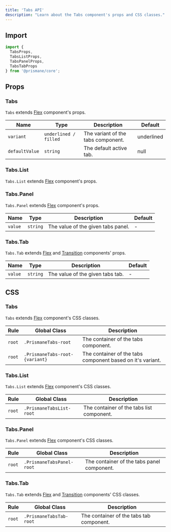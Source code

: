 ---
title: 'Tabs API'
description: "Learn about the Tabs component's props and CSS classes."
---

## Import

```js
import {
  TabsProps,
  TabsListProps,
  TabsPanelProps,
  TabsTabProps
} from '@prismane/core';
```

## Props

### Tabs

`Tabs` extends [Flex](/docs/components-api/flex-api) component's props.

| Name           | Type                  | Description                        | Default    |
| -------------- | --------------------- | ---------------------------------- | ---------- |
| `variant`      | `underlined / filled` | The variant of the tabs component. | underlined |
| `defaultValue` | `string`              | The default active tab.            | null       |

### Tabs.List

`Tabs.List` extends [Flex](/docs/components-api/flex-api) component's props.

### Tabs.Panel

`Tabs.Panel` extends [Flex](/docs/components-api/flex-api) component's props.

| Name    | Type     | Description                        | Default |
| ------- | -------- | ---------------------------------- | ------- |
| `value` | `string` | The value of the given tabs panel. | -       |

### Tabs.Tab

`Tabs.Tab` extends [Flex](/docs/components-api/flex-api) and [Transition](/docs/components-api/transition-api) components' props.

| Name    | Type     | Description                      | Default |
| ------- | -------- | -------------------------------- | ------- |
| `value` | `string` | The value of the given tabs tab. | -       |

## CSS

### Tabs

`Tabs` extends [Flex](/docs/components-api/flex-api) component's CSS classes.

| Rule   | Global Class                   | Description                                                |
| ------ | ------------------------------ | ---------------------------------------------------------- |
| `root` | `.PrismaneTabs-root`           | The container of the tabs component.                       |
| `root` | `.PrismaneTabs-root-{variant}` | The container of the tabs component based on it's variant. |

### Tabs.List

`Tabs.List` extends [Flex](/docs/components-api/flex-api) component's CSS classes.

| Rule   | Global Class             | Description                               |
| ------ | ------------------------ | ----------------------------------------- |
| `root` | `.PrismaneTabsList-root` | The container of the tabs list component. |

### Tabs.Panel

`Tabs.Panel` extends [Flex](/docs/components-api/flex-api) component's CSS classes.

| Rule   | Global Class              | Description                                |
| ------ | ------------------------- | ------------------------------------------ |
| `root` | `.PrismaneTabsPanel-root` | The container of the tabs panel component. |

### Tabs.Tab

`Tabs.Tab` extends [Flex](/docs/components-api/flex-api) and [Transition](/docs/components-api/transition-api) components' CSS classes.

| Rule   | Global Class            | Description                              |
| ------ | ----------------------- | ---------------------------------------- |
| `root` | `.PrismaneTabsTab-root` | The container of the tabs tab component. |
